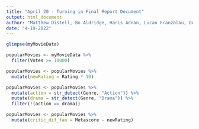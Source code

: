```yaml
---
title: "April 20 - Turning in Final Report Document"
output: html_document
author: "Matthew Distell, Bo Aldridge, Haris Adnan, Lucan Franzblau, Devin Obee"
date: "4-19-2022"
---
```


```r
glimpse(myMovieData)
```

```r
popularMovies <- myMovieData %>% 
  filter(Votes >= 10000)
```

```r
popularMovies <- popularMovies %>% 
  mutate(newRating = Rating * 10)
```

```r
popularMovies <- popularMovies %>%
  mutate(action = str_detect(Genre, "Action")) %>%
  mutate(drama = str_detect(Genre, "Drama")) %>%
  filter(!(action == drama))

```

```r
popularMovies <- popularMovies %>%
  mutate(critic_dif_fan = Metascore - newRating)

```

